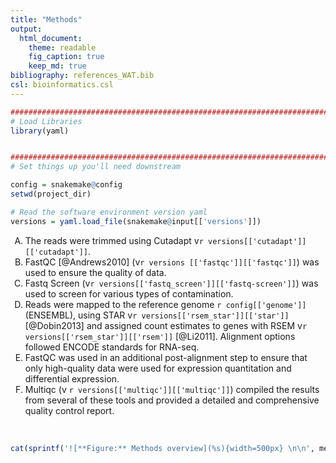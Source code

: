 ```yaml
---
title: "Methods"
output:
  html_document:
    theme: readable
    fig_caption: true
    keep_md: true
bibliography: references_WAT.bib
csl: bioinformatics.csl
---
```

  
<!--- Allow the page to be wider --->
<style>
  body .main-container {
    max-width: 1200px;
  }
</style>
  
```r
################################################################################
# Load Libraries
library(yaml)


################################################################################
# Set things up you'll need downstream

config = snakemake@config
setwd(project_dir)

# Read the software environment version yaml
versions = yaml.load_file(snakemake@input[['versions']])
```


<!---
Methods
--->

A) The reads were trimmed using Cutadapt v`r versions[['cutadapt']][['cutadapt']]`.
B) FastQC [@Andrews2010] (v`r versions [['fastqc']][['fastqc']]`) was used to ensure the quality of data.
C) Fastq Screen (v`r versions[['fastq_screen']][['fastq-screen']]`) was used to screen for various types of contamination.
D) Reads were mapped to the reference genome `r config[['genome']]` (ENSEMBL), using STAR v`r versions[['rsem_star']][['star']]` [@Dobin2013] and assigned count estimates to genes with RSEM v`r versions[['rsem_star']][['rsem']]` [@Li2011]. Alignment options followed ENCODE standards for RNA-seq.
E) FastQC was used in an additional post-alignment step to ensure that only high-quality data were used for expression quantitation and differential expression.
F) Multiqc (v `r versions[['multiqc']][['multiqc']]`) compiled the results from several of these tools and provided a detailed and comprehensive quality control report. 

\  
\  

```r
cat(sprintf('![**Figure:** Methods overview](%s){width=500px} \n\n', methods_fig))
```

\  
\  